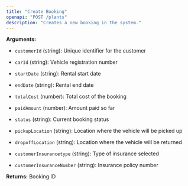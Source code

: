 ```yaml
---
title: "Create Booking"
openapi: "POST /plants"
description: "Creates a new booking in the system."
---
```


**Arguments:**

* `customerId` (string): Unique identifier for the customer

* `carId` (string): Vehicle registration number

* `startDate` (string): Rental start date

* `endDate` (string): Rental end date

* `totalCost` (number): Total cost of the booking

* `paidAmount` (number): Amount paid so far

* `status` (string): Current booking status

* `pickupLocation` (string): Location where the vehicle will be picked up

* `dropoffLocation` (string): Location where the vehicle will be returned

* `customerInsurancetype` (string): Type of insurance selected

* `customerInsuranceNumber` (string): Insurance policy number

**Returns:** Booking ID